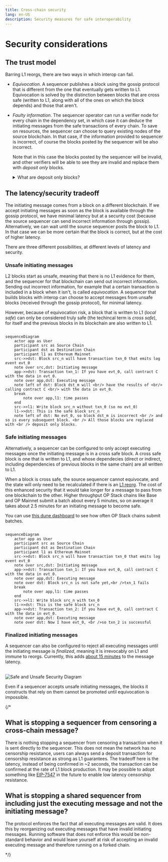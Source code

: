 ```yaml
---
title: Cross-chain security
lang: en-US
description: Security measures for safe interoperability
---
```




<InteropCallout />

# Security considerations

## The trust model

Barring L1 reorgs, there are two ways in which interop can fail.

- *Equivocation*. A sequencer publishes a block using the gossip protocol that is different from the one that eventually gets written to L1.
  Equivocation is solved by the distinction between blocks that are cross safe (written to L1, along with all of the ones on which the block depends) and those that aren't.
- *Faulty information*. The sequencer operator can run a verifier node for every chain in the dependency set, in which case it can deduce the initiating messages from the safe transactions of every chain.
  To save on resources, the sequencer can choose to query existing nodes of the source blockchain.
  In that case, if the information provided to sequencer is incorrect, of course the blocks posted by the sequencer will be also incorrect.

  Note that in this case the blocks posted by the sequencer will be invalid, and other verifiers will be able to see they are invalid and replace them with *deposit only* blocks.

    <details>

    <summary>What are deposit only blocks?</summary>

    Normally the blocks that make it to the canonical blockchain are those posted to L1 by the sequencer.
    However, when those blocks are missing or invalid (for example because they rely on an initiating message that is missing), they are replaced by *deposit only blocks*, blocks whose content can be calculated from L1 without relying on the sequencer.

    The way this works is that there are two types of user transactions in an OP Stack block:

    - Sequencer transactions, which go through the sequencer.
    These transactions are extremely cheap, but in theory a sequencer could censor them.
    - Deposit transactions, which users submit through L1.
    These transactions have the cost of an L1 transaction, which is a lot higher, but they cannot be censored by the sequencer.

    A deposit only block only contains the deposit transactions and some internal transactions, not the sequencer transactions.

    For more information about this process, [see the technical specifications](https://specs.optimism.io/protocol/derivation.html#deriving-the-transaction-list).

    </details>
  

## The latency/security tradeoff

The initiating message comes from a block on a different blockchain.
If we accept initiating messages as soon as the block is available through the gossip protocol, we have minimal latency but at a security cost (because the source sequencer can send incorrect information through gossip).
Alternatively, we can wait until the source sequencer posts the block to L1.
In that case we can be more certain that the block is correct, but at the cost of higher latency.

There are three different possibilities, at different levels of latency and security.

### Unsafe initiating messages

L2 blocks start as unsafe, meaning that there is no L1 evidence for them, and the sequencer for that blockchain can send out incorrect information.
Sending out incorrect information, for example that a certain transaction is included in a block when it isn't, is called *equivocation*. 
A sequencer that builds blocks with interop can choose to accept messages from unsafe blocks (received through the gossip protocol), for minimal latency.

However, because of equivocation risk, a block that is written to L1 (*local safe*) can only be considered truly safe (the techincal term is *cross safe*), for itself and the previous blocks in its blockchain are also written to L1.

```mermaid

sequenceDiagram
    actor app as User
    participant src as Source Chain
    participant dst as Destination Chain
    participant l1 as Ethereum Mainnet
    src->>dst: Block src_n will have transaction txn_0 that emits log event evt_0
    note over src,dst: Initiating message
    app->>dst: Transaction txn_1: If you have evt_0, call contract C with the data in evt_0.
    note over app,dst: Executing message
    note left of dst: Block dst_m will <br/> have the results of <br/> calling contract C <br/> with the data in evt_0.
    break
        note over app,l1: time passes
    end
    src->>l1: Write block src_n without txn_0 (so no evt_0)
    l1->>dst: This is the safe block src_n
    note left of dst: No evt_0, so block dst_m is incorrect <br /> and so is every subsequent block. <br /> All those blocks are replaced with <br /> deposit only blocks.
```

### Safe initiating messages

Alternatively, a sequencer can be configured to only accept executing messages once the initiating message is in a cross safe block.
A cross safe block is one that is written to L1, and whose dependecies (direct or indirect, including dependencies of previous blocks in the same chain) are all written to L1.

When a block is cross safe, the source sequencer cannot equivocate, and the state will only need to be recalculated if there is an [L1 reorg](https://www.alchemy.com/overviews/what-is-a-reorg#what-happens-to-reorgs-after-the-merge). 
The cost of this enhanced security that it would take longer for a message to pass from one blockchain to the other.
Higher throughput OP Stack chains like Base and OP Mainnet submit a batch about every 5 minutes, so on average it takes about 2.5 minutes for an initiating message to become safe.

You can use [this dune dashboard](https://dune.com/oplabspbc/op-stack-chains-l1-activity#submission-frequency) to see how often OP Stack chains submit batches.

```mermaid

sequenceDiagram
    actor app as User
    participant src as Source Chain
    participant dst as Destination Chain
    participant l1 as Ethereum Mainnet
    src->>dst: Block src_n will have transaction txn_0 that emits log event evt_0
    note over src,dst: Initiating message
    app->>dst: Transaction txn_1: If you have evt_0, call contract C with the data in evt_0.
    note over app,dst: Executing message
    note over dst: Block src_n is not safe yet,<br />txn_1 fails
    break
        note over app,l1: time passes
    end
    src->>l1: Write block src_n with txn_0
    l1->>dst: This is the safe block src_n
    app->>dst: Transaction txn_2: If you have evt_0, call contract C with the data in evt_0. 
    note over app,dst: Executing message
    note over dst: Now I have evt_0, <br />so txn_2 is successful

```

### Finalized initiating messages

A sequencer can also be configured to reject all executing messages until the initiating message is *finalized*, meaning it is irrevocably on L1 and immune to reorgs.
Currently, this adds [about 15 minutes](https://ethereum.org/en/roadmap/single-slot-finality/) to the message latency.

<br />

<Image src="/img/op-stack/protocol/safe-unsafe.png" alt="Safe and Unsafe Security Diagram" width={700} height={500} />

<Callout>

Even if a sequencer accepts unsafe initiating messages, the blocks it constructs that rely on them cannot be promoted until equivocation is impossible.

</Callout>


{/* 
## What is stopping a sequencer from censoring a cross-chain message?
There is nothing stopping a sequencer from censoring a transaction when it is sent directly to the sequencer. This does not mean the network has no censorship resistance, users can always send a deposit transaction for censorship resistance as strong as L1 guarantees. The tradeoff here is the latency, instead of being confirmed in ~2 seconds, the transaction can be confirmed at the rate of L1 block production. It may be possible to adopt something like [EIP-7547](https://eips.ethereum.org/EIPS/eip-7547) in the future to enable low latency censorship resistance.



## What is stopping a shared sequencer from including just the executing message and not the initiating message?
The protocol enforces the fact that all executing messages are valid. It does this by reorganizing out executing messages that have invalid initiating messages. Running software that does not enforce this would be non-standard behavior and would leave yourself at risk of accepting an invalid executing message and therefore running on a forked chain.

*/}